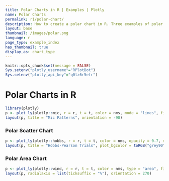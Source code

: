 ```yaml
---
title: Polar Charts in R | Examples | Plotly
name: Polar Charts
permalink: r1/polar-chart/
description: How to create a polar chart in R. Three examples of polar line, polar scatter, and polar area chart.
layout: base
thumbnail: /images/polar.png
language: r
page_type: example_index
has_thumbnail: true
display_as: chart_type
---
```


```r
knitr::opts_chunk$set(message = FALSE)
Sys.setenv("plotly_username"="RPlotBot")
Sys.setenv("plotly_api_key"="q0lz6r5efr")
```

# Polar Charts in R

```r
library(plotly)
p <- plot_ly(plotly::mic, r = r, t = t, color = nms, mode = "lines", filename="r-docs/polar-line-chart")
layout(p, title = "Mic Patterns", orientation = -90)
```

### Polar Scatter Chart
```r
p <- plot_ly(plotly::hobbs, r = r, t = t, color = nms, opacity = 0.7, mode = "markers", filename="r-docs/polar-scatter-chart")
layout(p, title = "Hobbs-Pearson Trials", plot_bgcolor = toRGB("grey90"))
```

### Polar Area Chart
```r
p <- plot_ly(plotly::wind, r = r, t = t, color = nms, type = "area", filename="r-docs/polar-area-chart")
layout(p, radialaxis = list(ticksuffix = "%"), orientation = 270)
```
